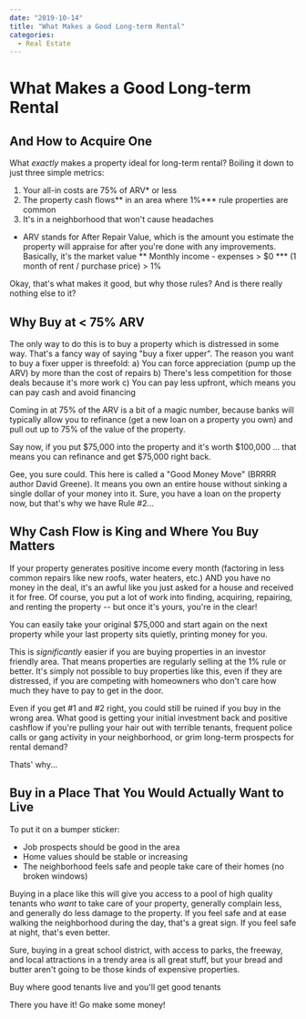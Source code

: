 ```yaml
---
date: "2019-10-14"
title: "What Makes a Good Long-term Rental"
categories:
  - Real Estate
---
```


# What Makes a Good Long-term Rental
## And How to Acquire One

What _exactly_ makes a property ideal for long-term rental? Boiling it down to just three simple metrics:

1. Your all-in costs are 75% of ARV* or less
2. The property cash flows** in an area where 1%*** rule properties are common
3. It's in a neighborhood that won't cause headaches

*   ARV stands for After Repair Value, which is the amount you estimate the property will appraise for after you're done with any improvements. Basically, it's the market value
**  Monthly income - expenses > $0
*** (1 month of rent / purchase price) > 1%

Okay, that's what makes it good, but why those rules? And is there really nothing else to it?

## Why Buy at < 75% ARV

The only way to do this is to buy a property which is distressed in some way. That's a fancy way of saying "buy a fixer upper". The reason you want to buy a fixer upper is threefold:
a) You can force appreciation (pump up the ARV) by more than the cost of repairs
b) There's less competition for those deals because it's more work
c) You can pay less upfront, which means you can pay cash and avoid financing

Coming in at 75% of the ARV is a bit of a magic number, because banks will typically allow you to refinance (get a new loan on a property you own) and pull out up to 75% of the value of the property.

Say now, if you put $75,000 into the property and it's worth $100,000 ... that means you can refinance and get $75,000 right back.

Gee, you sure could. This here is called a "Good Money Move" (BRRRR author David Greene). It means you own an entire house without sinking a single dollar of your money into it. Sure, you have a loan on the property now, but that's why we have Rule #2...

## Why Cash Flow is King and Where You Buy Matters

If your property generates positive income every month (factoring in less common repairs like new roofs, water heaters, etc.) AND you have no money in the deal, it's an awful like you just asked for a house and received it for free. Of course, you put a lot of work into finding, acquiring, repairing, and renting the property -- but once it's yours, you're in the clear!

You can easily take your original $75,000 and start again on the next property while your last property sits quietly, printing money for you.

This is _significantly_ easier if you are buying properties in an investor friendly area. That means properties are regularly selling at the 1% rule or better. It's simply not possible to buy properties like this, even if they are distressed, if you are competing with homeowners who don't care how much they have to pay to get in the door.

Even if you get #1 and #2 right, you could still be ruined if you buy in the wrong area. What good is getting your initial investment back and positive cashflow if you're pulling your hair out with terrible tenants, frequent police calls or gang activity in your neighborhood, or grim long-term prospects for rental demand?

Thats' why...

## Buy in a Place That You Would Actually Want to Live

To put it on a bumper sticker:
- Job prospects should be good in the area
- Home values should be stable or increasing
- The neighborhood feels safe and people take care of their homes (no broken windows)

Buying in a place like this will give you access to a pool of high quality tenants who _want_ to take care of your property, generally complain less, and generally do less damage to the property. If you feel safe and at ease walking the neighborhood during the day, that's a great sign. If you feel safe at night, that's even better.

Sure, buying in a great school district, with access to parks, the freeway, and local attractions in a trendy area is all great stuff, but your bread and butter aren't going to be those kinds of expensive properties.

Buy where good tenants live and you'll get good tenants

There you have it! Go make some money!